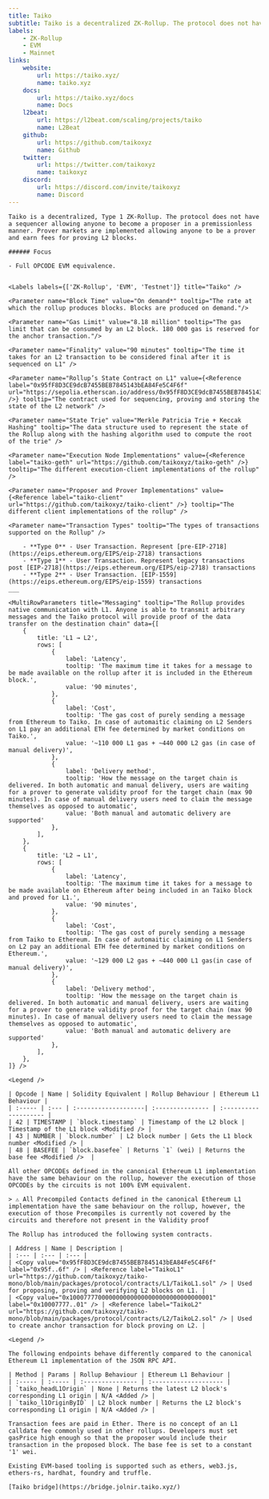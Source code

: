 ```yaml
---
title: Taiko
subtitle: Taiko is a decentralized ZK-Rollup. The protocol does not have a sequencer allowing anyone to become a proposer in a premissionless manner. Prover markets are implemented allowing anyone to be a prover and earn fees for proving L2 blocks.
labels:
    - ZK-Rollup
    - EVM
    - Mainnet
links:
    website:
        url: https://taiko.xyz/
        name: taiko.xyz
    docs:
        url: https://taiko.xyz/docs
        name: Docs
    l2beat:
        url: https://l2beat.com/scaling/projects/taiko
        name: L2Beat
    github:
        url: https://github.com/taikoxyz
        name: Github
    twitter:
        url: https://twitter.com/taikoxyz
        name: taikoxyz
    discord:
        url: https://discord.com/invite/taikoxyz
        name: Discord
---
```


<Section title="Overview">

    Taiko is a decentralized, Type 1 ZK-Rollup. The protocol does not have a sequencer allowing anyone to become a proposer in a premissionless manner. Prover markets are implemented allowing anyone to be a prover and earn fees for proving L2 blocks.
    
    ###### Focus

    - Full OPCODE EVM equivalence.


    <Labels labels={['ZK-Rollup', 'EVM', 'Testnet']} title="Taiko" />

</Section>

<Section title="General">

    <Parameter name="Block Time" value="On demand*" tooltip="The rate at which the rollup produces blocks. Blocks are produced on demand."/>

    <Parameter name="Gas Limit" value="8.18 million" tooltip="The gas limit that can be consumed by an L2 block. 180 000 gas is reserved for the anchor transaction."/>

    <Parameter name="Finality" value="90 minutes" tooltip="The time it takes for an L2 transaction to be considered final after it is sequenced on L1" />

    <Parameter name="Rollup’s State Contract on L1" value={<Reference label="0x95fF8D3CE9dcB7455BEB7845143bEA84Fe5C4F6f" url="https://sepolia.etherscan.io/address/0x95fF8D3CE9dcB7455BEB7845143bEA84Fe5C4F6f" />} tooltip="The contract used for sequencing, proving and storing the state of the L2 network" />

    <Parameter name="State Trie" value="Merkle Patricia Trie + Keccak Hashing" tooltip="The data structure used to represent the state of the Rollup along with the hashing algorithm used to compute the root of the trie" />

    <Parameter name="Execution Node Implementations" value={<Reference label="taiko-geth" url="https://github.com/taikoxyz/taiko-geth" />} tooltip="The different execution-client implementations of the rollup" />
    
    <Parameter name="Proposer and Prover Implementations" value={<Reference label="taiko-client" url="https://github.com/taikoxyz/taiko-client" />} tooltip="The different client implementations of the rollup" />

    <Parameter name="Transaction Types" tooltip="The types of transactions supported on the Rollup" />

        - **Type 0** - User Transaction. Represent [pre-EIP-2718](https://eips.ethereum.org/EIPS/eip-2718) transactions
        - **Type 1** - User Transaction. Represent legacy transactions post [EIP-2718](https://eips.ethereum.org/EIPS/eip-2718) transactions
        - **Type 2** - User Transaction. [EIP-1559](https://eips.ethereum.org/EIPS/eip-1559) transactions
    ___

    <MultiRowParameters title="Messaging" tooltip="The Rollup provides native communication with L1. Anyone is able to transmit arbitrary messages and the Taiko protocol will provide proof of the data transfer on the destination chain" data={[
        {
            title: 'L1 → L2',
            rows: [
                {
                    label: 'Latency',
                    tooltip: 'The maximum time it takes for a message to be made available on the rollup after it is included in the Ethereum block.',
                    value: '90 minutes',
                },
                {
                    label: 'Cost',
                    tooltip: 'The gas cost of purely sending a message from Ethereum to Тaiko. In case of automaitic claiming on L2 Senders on L1 pay an additional ETH fee determined by market conditions on Taiko.',
                    value: '~110 000 L1 gas + ~440 000 L2 gas (in case of manual delivery)',
                },
                {
                    label: 'Delivery method',
                    tooltip: 'How the message on the target chain is delivered. In both automatic and manual delivery, users are waiting for a prover to generate validity proof for the target chain (max 90 minutes). In case of manual delivery users need to claim the message themselves as opposed to automatic',
                    value: 'Both manual and automatic delivery are supported'
                },
            ],
        },
        {
            title: 'L2 → L1',
            rows: [
                {
                    label: 'Latency',
                    tooltip: 'The maximum time it takes for a message to be made available on Ethereum after being included in an Taiko block and proved for L1.',
                    value: '90 minutes',
                },
                {
                    label: 'Cost',
                    tooltip: 'The gas cost of purely sending a message from Taiko to Ethereum. In case of automaitic claiming on L1 Senders on L2 pay an additional ETH fee determined by market conditions on Ethereum.',
                    value: '~129 000 L2 gas + ~440 000 L1 gas(in case of manual delivery)',
                },
                {
                    label: 'Delivery method',
                    tooltip: 'How the message on the target chain is delivered. In both automatic and manual delivery, users are waiting for a prover to generate validity proof for the target chain (max 90 minutes). In case of manual delivery users need to claim the message themselves as opposed to automatic',
                    value: 'Both manual and automatic delivery are supported'
                },
            ],
        },
    ]} />

</Section>

<Section title="OPCODEs">

    <Legend />

    | Opcode | Name | Solidity Equivalent | Rollup Behaviour | Ethereum L1 Behaviour |
    | :----- | :--- | :-------------------| :--------------- | :-------------------- |
    | 42 | TIMESTAMP | `block.timestamp` | Timestamp of the L2 block | Timestamp of the L1 block <Modified /> |
    | 43 | NUMBER | `block.number` | L2 block number | Gets the L1 block number <Modified /> |
    | 48 | BASEFEE | `block.basefee` | Returns `1` (wei) | Returns the base fee <Modified />  |

    All other OPCODEs defined in the canonical Ethereum L1 implementation have the same behaviour on the rollup, however the execution of those OPCODEs by the circuits is not 100% EVM equivalent.

</Section>

<Section title="Precompiled Contracts">

    > ⚠️ All Precompiled Contacts defined in the canonical Ethereum L1 implementation have the same behaviour on the rollup, however, the execution of those Precompiles is currently not covered by the circuits and therefore not present in the Validity proof

</Section>

<Section title="System Contracts">

    The Rollup has introduced the following system contracts.

    | Address | Name | Description |
    | :--- | :--- | :--- |
    | <Copy value="0x95fF8D3CE9dcB7455BEB7845143bEA84Fe5C4F6f" label="0x95f..6f" /> | <Reference label="TaikoL1" url="https://github.com/taikoxyz/taiko-mono/blob/main/packages/protocol/contracts/L1/TaikoL1.sol" /> | Used for proposing, proving and verifying L2 blocks on L1. |
    | <Copy value="0x1000777700000000000000000000000000000001" label="0x10007777..01" /> | <Reference label="TaikoL2" url="https://github.com/taikoxyz/taiko-mono/blob/main/packages/protocol/contracts/L2/TaikoL2.sol" /> | Used to create anchor transaction for block proving on L2. |

</Section>

<Section title="RPC-API">

    <Legend />

    The following endpoints behave differently compared to the canonical Ethereum L1 implementation of the JSON RPC API.

    | Method | Params | Rollup Behaviour | Ethereum L1 Behaviour |
    | :----- | :----- | :--------------- | :-------------------- |
    | `taiko_headL1Origin` | None | Returns the latest L2 block's corresponding L1 origin | N/A <Added /> |
    | `taiko_l1OriginByID` | L2 block number | Returns the L2 block's corresponding L1 origin | N/A <Added /> |

</Section>

<Section title="Transaction Fees">

    Transaction fees are paid in Ether. There is no concept of an L1 calldata fee commonly used in other rollups. Developers must set gasPrice high enough so that the proposer would include their transaction in the proposed block. The base fee is set to a constant '1' wei. 

</Section>

<Section title="Tools">

    Existing EVM-based tooling is supported such as ethers, web3.js, ethers-rs, hardhat, foundry and truffle.

    [Taiko bridge](https://bridge.jolnir.taiko.xyz/)
</Section>
